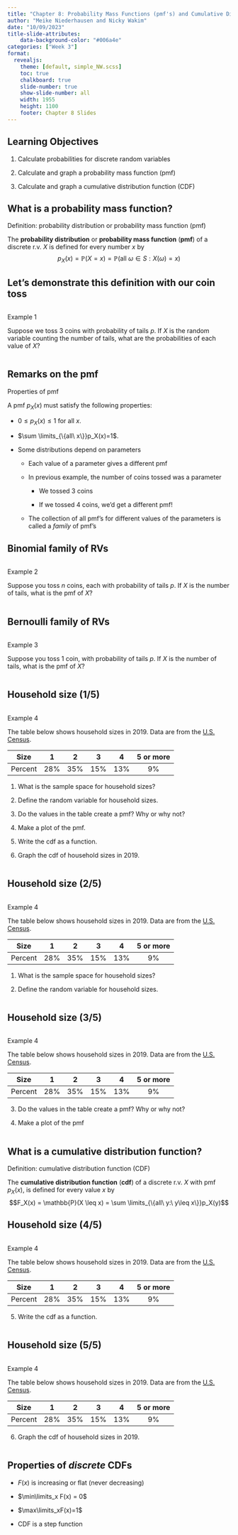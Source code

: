 ```yaml
---
title: "Chapter 8: Probability Mass Functions (pmf's) and Cumulative Distribution Functions (cdf's)"
author: "Meike Niederhausen and Nicky Wakim"
date: "10/09/2023"
title-slide-attributes:
    data-background-color: "#006a4e"
categories: ["Week 3"]
format: 
  revealjs:
    theme: [default, simple_NW.scss]
    toc: true
    chalkboard: true
    slide-number: true
    show-slide-number: all
    width: 1955
    height: 1100
    footer: Chapter 8 Slides
---
```


## Learning Objectives

1.  Calculate probabilities for discrete random variables

2.  Calculate and graph a probability mass function (pmf)

3.  Calculate and graph a cumulative distribution function (CDF)

## What is a probability mass function?

::: definition
::: def-title
Definition: probability distribution or probability mass function (pmf)
:::

::: def-cont
The **probability distribution** or **probability mass function** (**pmf**) of a discrete r.v. $X$ is defined for every number $x$ by $$p_X(x) = \mathbb{P}(X=x) = \mathbb{P}(\mathrm{all }\ \omega\in S:X(\omega) = x)$$
:::
:::

## Let's demonstrate this definition with our coin toss

::: columns
::: {.column width="35%"}
::: example
::: ex-title
Example 1
:::

::: ex-cont
Suppose we toss 3 coins with probability of tails $p$. If $X$ is the random variable counting the number of tails, what are the probabilities of each value of $X$?
:::
:::
:::
:::

## Remarks on the pmf

::: axiom
::: axiom-title
Properties of pmf
:::

::: axiom-cont
A pmf $p_X(x)$ must satisfy the following properties:

-   $0 \leq p_X(x) \leq 1$ for all $x$.

-   $\sum \limits_{\{all\ x\}}p_X(x)=1$.
:::
:::

-   Some distributions depend on parameters

    -   Each value of a parameter gives a different pmf

    -   In previous example, the number of coins tossed was a parameter

        -   We tossed 3 coins

        -   If we tossed 4 coins, we'd get a different pmf!

    -   The collection of all pmf's for different values of the parameters is called a *family* of pmf's

## Binomial family of RVs

::: columns
::: {.column width="35%"}
::: example
::: ex-title
Example 2
:::

::: ex-cont
Suppose you toss $n$ coins, each with probability of tails $p$. If $X$ is the number of tails, what is the pmf of $X$?
:::
:::
:::
:::

## Bernoulli family of RVs

::: columns
::: {.column width="35%"}
::: example
::: ex-title
Example 3
:::

::: ex-cont
Suppose you toss 1 coin, with probability of tails $p$. If $X$ is the number of tails, what is the pmf of $X$?
:::
:::
:::
:::

## Household size (1/5)

::: columns
::: {.column width="100%"}
::: example
::: ex-title
Example 4
:::

::: ex-cont
The table below shows household sizes in 2019. Data are from the [U.S. Census](https://www.census.gov/data/tables/time-series/demo/families/households.html).

::: center
|  Size   |  1  |  2  |  3  |  4  | 5 or more |
|:-------:|:---:|:---:|:---:|:---:|:---------:|
| Percent | 28% | 35% | 15% | 13% |    9%     |
:::

1.  What is the sample space for household sizes?

2.  Define the random variable for household sizes.

3.  Do the values in the table create a pmf? Why or why not?

4.  Make a plot of the pmf.

5.  Write the cdf as a function.

6.  Graph the cdf of household sizes in 2019.
:::
:::
:::
:::

## Household size (2/5)

::: columns
::: {.column width="50%"}
::: example
::: ex-title
Example 4
:::

::: ex-cont
The table below shows household sizes in 2019. Data are from the [U.S. Census](https://www.census.gov/data/tables/time-series/demo/families/households.html).

::: center
|  Size   |  1  |  2  |  3  |  4  | 5 or more |
|:-------:|:---:|:---:|:---:|:---:|:---------:|
| Percent | 28% | 35% | 15% | 13% |    9%     |
:::

1.  What is the sample space for household sizes?

2.  Define the random variable for household sizes.
:::
:::
:::
:::

## Household size (3/5)

::: columns
::: {.column width="50%"}
::: example
::: ex-title
Example 4
:::

::: ex-cont
The table below shows household sizes in 2019. Data are from the [U.S. Census](https://www.census.gov/data/tables/time-series/demo/families/households.html).

::: center
|  Size   |  1  |  2  |  3  |  4  | 5 or more |
|:-------:|:---:|:---:|:---:|:---:|:---------:|
| Percent | 28% | 35% | 15% | 13% |    9%     |
:::

3.  Do the values in the table create a pmf? Why or why not?

4.  Make a plot of the pmf
:::
:::
:::
:::

## What is a cumulative distribution function?

::: definition
::: def-title
Definition: cumulative distribution function (CDF)
:::

::: def-cont
The **cumulative distribution function** (**cdf**) of a discrete r.v. $X$ with pmf $p_X(x)$, is defined for every value $x$ by $$F_X(x) = \mathbb{P}(X \leq x) = \sum \limits_{\{all\ y:\ y\leq x\}}p_X(y)$$
:::
:::

## Household size (4/5)

::: columns
::: {.column width="50%"}
::: example
::: ex-title
Example 4
:::

::: ex-cont
The table below shows household sizes in 2019. Data are from the [U.S. Census](https://www.census.gov/data/tables/time-series/demo/families/households.html).

::: center
|  Size   |  1  |  2  |  3  |  4  | 5 or more |
|:-------:|:---:|:---:|:---:|:---:|:---------:|
| Percent | 28% | 35% | 15% | 13% |    9%     |
:::

5.  Write the cdf as a function.
:::
:::
:::
:::

## Household size (5/5)

::: columns
::: {.column width="50%"}
::: example
::: ex-title
Example 4
:::

::: ex-cont
The table below shows household sizes in 2019. Data are from the [U.S. Census](https://www.census.gov/data/tables/time-series/demo/families/households.html).

::: center
|  Size   |  1  |  2  |  3  |  4  | 5 or more |
|:-------:|:---:|:---:|:---:|:---:|:---------:|
| Percent | 28% | 35% | 15% | 13% |    9%     |
:::

6.  Graph the cdf of household sizes in 2019.
:::
:::
:::
:::

## Properties of *discrete* CDFs

-   $F(x)$ is increasing or flat (never decreasing)

-   $\min\limits_x F(x) = 0$

-   $\max\limits_xF(x)=1$

-   CDF is a step function
